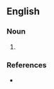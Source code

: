 {{also|cease-fire}}
==English==

===Noun===
{{en-noun|head=[[cease]][[fire]]}}

# {{alternative spelling of|cease-fire|lang=en}}

===References===
* {{R:OneLook}}